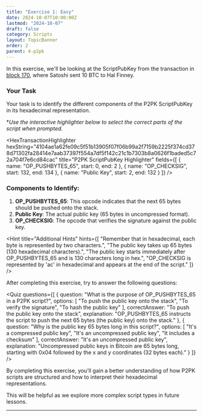 ```yaml
---
title: "Exercise 1: Easy"
date: 2024-10-07T10:00:00Z
lastmod: "2024-10-07"
draft: false
category: Scripts
layout: TopicBanner
order: 2
parent: 4-p2pk
---
```


In this exercise, we'll be looking at the ScriptPubKey from the transaction in [block 170](https://mempool.space/tx/f4184fc596403b9d638783cf57adfe4c75c605f6356fbc91338530e9831e9e16), where Satoshi sent 10 BTC to Hal Finney.

### Your Task

Your task is to identify the different components of the P2PK ScriptPubKey in its hexadecimal representation.

\*_Use the interactive highlighter below to select the correct parts of the script when prompted._

<HexTransactionHighlighter
    hexString="4104ae1a62fe09c5f51b13905f07f06b99a2f7159b2225f374cd378d71302fa28414e7aab37397f554a7df5f142c21c1b7303b8a0626f1baded5c72a704f7e6cd84cac"
    title="P2PK ScriptPubKey Highlighter"
    fields={[
        { name: "OP_PUSHBYTES_65", start: 0, end: 2 },
        { name: "OP_CHECKSIG", start: 132, end: 134 },
        { name: "Public Key", start: 2, end: 132 }
    ]}
/>

### Components to Identify:

1. **OP_PUSHBYTES_65**: This opcode indicates that the next 65 bytes should be pushed onto the stack.
2. **Public Key**: The actual public key (65 bytes in uncompressed format).
3. **OP_CHECKSIG**: The opcode that verifies the signature against the public key.

<Hint
    title="Additional Hints"
    hints={[
        "Remember that in hexadecimal, each byte is represented by two characters.",
        "The public key takes up 65 bytes (130 hexadecimal characters).",
        "The public key starts immediately after OP_PUSHBYTES_65 and is 130 characters long in hex.",
        "OP_CHECKSIG is represented by 'ac' in hexadecimal and appears at the end of the script."
    ]}
/>

After completing this exercise, try to answer the following questions:

<Quiz
    questions={[
        {
            question:
                "What is the purpose of OP_PUSHBYTES_65 in a P2PK script?",
            options: [
                "To push the public key onto the stack",
                "To verify the signature",
                "To hash the public key"
            ],
            correctAnswer: "To push the public key onto the stack",
            explanation:
                "OP_PUSHBYTES_65 instructs the script to push the next 65 bytes (the public key) onto the stack."
        },
        {
            question: "Why is the public key 65 bytes long in this script?",
            options: [
                "It's a compressed public key",
                "It's an uncompressed public key",
                "It includes a checksum"
            ],
            correctAnswer: "It's an uncompressed public key",
            explanation:
                "Uncompressed public keys in Bitcoin are 65 bytes long, starting with 0x04 followed by the x and y coordinates (32 bytes each)."
        }
    ]}
/>

By completing this exercise, you'll gain a better understanding of how P2PK scripts are structured and how to interpret their hexadecimal representations.

This will be helpful as we explore more complex script types in future lessons.

---

<MailingListSignup />
